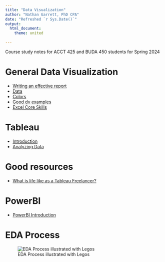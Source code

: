 ```yaml
--- 
title: "Data Visualization"
author: "Nathan Garrett, PhD CPA"
date: "Refreshed `r Sys.Date()`"
output: 
  html_document:
    theme: united

---
```


Course study notes for ACCT 425 and BUDA 450 students for Spring 2024

# General Data Visualization 

- [Writing an effective report](dv10-effective-reports.html)
- [Data](dv21-data.html)
- [Colors](dv30-colors.html)
- [Good dv examples](dv90-examples.html)
- [Excel Core Skills](dv05-excel.html)

# Tableau
- [Introduction](dv41-tableau-intro.html)
- [Analyzing Data](dv42-tableau-data.html)


# Good resources

- [What is life like as a Tableau Freelancer?](https://www.reddit.com/r/tableau/comments/1724zdf/six_years_as_a_tableau_freelancer_ama/)

# PowerBI

- [PowerBI Introduction](dv51-powerbi-intro.html)

# EDA Process

![EDA Process illustrated with Legos](dv01-index-eda-lego.jpeg)